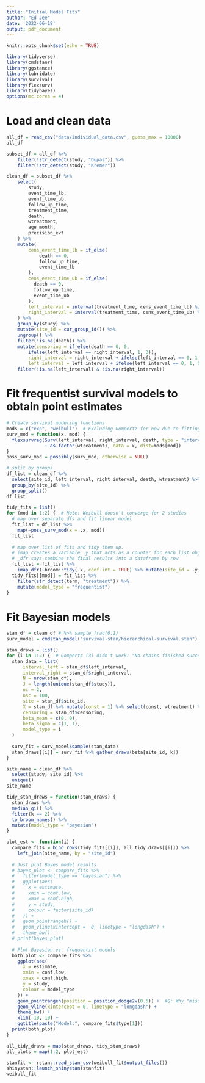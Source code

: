 ```yaml
---
title: "Initial Model Fits"
author: "Ed Jee"
date: '2022-06-18'
output: pdf_document
---
```


```r
knitr::opts_chunk$set(echo = TRUE)
```

```r
library(tidyverse)
library(cmdstanr)
library(ggstance)
library(lubridate)
library(survival)
library(flexsurv)
library(tidybayes)
options(mc.cores = 4)
```

# Load and clean data
```r
all_df = read_csv("data/individual_data.csv", guess_max = 10000)
all_df

subset_df = all_df %>%
    filter(!str_detect(study, "Dupas")) %>%
    filter(!str_detect(study, "Kremer"))

clean_df = subset_df %>%
    select(
        study, 
        event_time_lb,
        event_time_ub,
        follow_up_time, 
        treatment_time, 
        death, 
        wtreatment,
        age_month, 
        precision_evt
    ) %>%
    mutate(
        cens_event_time_lb = if_else(
            death == 0,
            follow_up_time,
            event_time_lb
        ),
        cens_event_time_ub = if_else(
          death == 0,
          follow_up_time,
          event_time_ub
        ),
        left_interval = interval(treatment_time, cens_event_time_lb) %/% days(1), 
        right_interval = interval(treatment_time, cens_event_time_ub) %/% days(1),
    ) %>%
    group_by(study) %>%
    mutate(site_id = cur_group_id()) %>%
    ungroup() %>%
    filter(!is.na(death)) %>%
    mutate(censoring = if_else(death == 0, 0, 
        ifelse(left_interval == right_interval, 1, 3)), 
        right_interval = right_interval + ifelse(left_interval == 0, 1, 0),
        left_interval = left_interval + ifelse(left_interval == 0, 1, 0)) %>%
    filter(!is.na(left_interval) & !is.na(right_interval))
```

# Fit frequentist survival models to obtain point estimates
```r
# Create survival modeling functions
mods = c("exp", "weibull")  # Excluding Gompertz for now due to fitting issues
surv_mod = function(x, mod) {
  flexsurvreg(Surv(left_interval, right_interval, death, type = "interval")
              ~ as.factor(wtreatment), data = x, dist=mods[mod])
}
poss_surv_mod = possibly(surv_mod, otherwise = NULL)

# split by groups
df_list = clean_df %>%
  select(site_id, left_interval, right_interval, death, wtreatment) %>%
  group_by(site_id) %>%
  group_split()
df_list

tidy_fits = list()
for (mod in 1:2) {  # Note: Weibull doesn't converge for 2 studies
  # map over separate dfs and fit linear model
  fit_list = df_list %>%
    map(~poss_surv_mod(x = .x, mod))
  fit_list
  
  # map over list of fits and tidy them up.
  # imap creates a variable .y that acts as a counter for each list object 
  # _dfr says combine the final results into a dataframe by row    
  fit_list = fit_list %>%
    imap_dfr(~broom::tidy(.x, conf.int = TRUE) %>% mutate(site_id = .y, type = mods[mod])) 
  tidy_fits[[mod]] = fit_list %>% 
    filter(str_detect(term, "treatment")) %>% 
    mutate(model_type = "frequentist")
}
```

# Fit Bayesian models
```r
stan_df = clean_df # %>% sample_frac(0.1)
surv_model = cmdstan_model("survival-stan/hierarchical-survival.stan")

stan_draws = list()
for (i in 1:2) {  # Gompertz (3) didn't work: "No chains finished successfully. Unable to retrieve the fit."
  stan_data = list(
      interval_left = stan_df$left_interval,
      interval_right = stan_df$right_interval,
      N = nrow(stan_df),
      J = length(unique(stan_df$study)),
      nc = 2,
      nsc = 100,
      site = stan_df$site_id, 
      X = stan_df %>% mutate(const = 1) %>% select(const, wtreatment) %>% as.matrix(),
      censoring = stan_df$censoring,
      beta_mean = c(0, 0),
      beta_sigma = c(1, 1),
      model_type = i
  )
  
  surv_fit = surv_model$sample(stan_data)
  stan_draws[[i]] = surv_fit %>% gather_draws(beta[site_id, k])
}

site_name = clean_df %>%
  select(study, site_id) %>%
  unique()
site_name

tidy_stan_draws = function(stan_draws) {
  stan_draws %>%
  median_qi() %>%
  filter(k == 2) %>%
  to_broom_names() %>% 
  mutate(model_type = "bayesian")
}

plot_est <- function(i) {
  compare_fits = bind_rows(tidy_fits[[i]], all_tidy_draws[[i]]) %>%
    left_join(site_name, by = "site_id") 
  
  # Just plot Bayes model results
  # bayes_plot <- compare_fits %>%
  #   filter(model_type == "bayesian") %>%
  #   ggplot(aes(
  #     x = estimate,
  #     xmin = conf.low,
  #     xmax = conf.high,
  #     y = study,
  #     colour = factor(site_id)
  #   )) +
  #   geom_pointrangeh() +
  #   geom_vline(xintercept =  0, linetype = "longdash") +
  #   theme_bw() 
  # print(bayes_plot)
  
  # Plot Bayesian vs. frequentist models
  both_plot <- compare_fits %>%
    ggplot(aes(
      x = estimate,
      xmin = conf.low,
      xmax = conf.high,
      y = study,
      colour = model_type
    )) +
    geom_pointrangeh(position = position_dodge2v(0.5)) +  #Q: Why "missing values"? Are the bars just going off the plot?
    geom_vline(xintercept = 0, linetype = "longdash") +
    theme_bw() +
    xlim(-10, 10) + 
    ggtitle(paste("Model:", compare_fits$type[1]))
  print(both_plot)
}

all_tidy_draws = map(stan_draws, tidy_stan_draws)
all_plots = map(1:2, plot_est)
```

```r
stanfit <- rstan::read_stan_csv(weibull_fit$output_files())
shinystan::launch_shinystan(stanfit)
weibull_fit
```